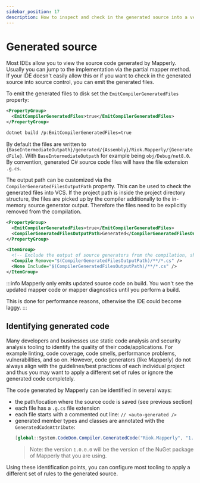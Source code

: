 ```yaml
---
sidebar_position: 17
description: How to inspect and check in the generated source into a version control system (VCS, GIT, ...)
---
```



# Generated source

Most IDEs allow you to view the source code generated by Mapperly. Usually you can jump to the implementation via the partial mapper method.
If your IDE doesn't easily allow this or if you want to check in the generated source into source control, you can emit the generated files.

To emit the generated files to disk set the `EmitCompilerGeneratedFiles` property:

<!-- do not indent this, it won't work, https://stackoverflow.com/a/67579641/3302887 -->

<Tabs groupId="msbuild-flags">
<TabItem value="proj-file" label="Project File (.csproj)" default>

```xml
<PropertyGroup>
  <EmitCompilerGeneratedFiles>true</EmitCompilerGeneratedFiles>
</PropertyGroup>
```

</TabItem>
<TabItem value="dotnet-cli" label=".NET CLI">

```bash
dotnet build /p:EmitCompilerGeneratedFiles=true
```

</TabItem>
</Tabs>

By default the files are written to `{BaseIntermediateOutpath}/generated/{Assembly}/Riok.Mapperly/{GeneratedFile}`.
With `BaseIntermediateOutpath` for example being `obj/Debug/net8.0`.
By convention, generated C# source code files will have the file extension `.g.cs`.

The output path can be customized via the `CompilerGeneratedFilesOutputPath` property.
This can be used to check the generated files into VCS.
If the project path is inside the project directory structure,
the files are picked up by the compiler additionally to the in-memory source generator output.
Therefore the files need to be explicitly removed from the compilation.

```xml
<PropertyGroup>
  <EmitCompilerGeneratedFiles>true</EmitCompilerGeneratedFiles>
  <CompilerGeneratedFilesOutputPath>Generated</CompilerGeneratedFilesOutputPath>
</PropertyGroup>

<ItemGroup>
  <!-- Exclude the output of source generators from the compilation, show it in the IDE -->
  <Compile Remove="$(CompilerGeneratedFilesOutputPath)/**/*.cs" />
  <None Include="$(CompilerGeneratedFilesOutputPath)/**/*.cs" />
</ItemGroup>
```

:::info
Mapperly only emits updated source code on build.
You won't see the updated mapper code or mapper diagnostics until you perform a build.

This is done for performance reasons,
otherwise the IDE could become laggy.
:::

## Identifying generated code

Many developers and businesses use static code analysis and security analysis tooling to identify the quality of their code/applications.
For example linting, code coverage, code smells, performance problems, vulnerabilities, and so on.
However, code generators (like Mapperly) do not always align with the guidelines/best practices of each individual project
and thus you may want to apply a different set of rules or ignore the generated code completely.

The code generated by Mapperly can be identified in several ways:

- the path/location where the source code is saved (see previous section)
- each file has a `.g.cs` file extension
- each file starts with a commented out line: `// <auto-generated />`
- generated member types and classes are annotated with the `GeneratedCodeAttribute`:
  ```csharp
  [global::System.CodeDom.Compiler.GeneratedCode("Riok.Mapperly", "1.0.0.0")]
  ```
  > Note: the version `1.0.0.0` will be the version of the NuGet package of Mapperly that you are using.

Using these identification points, you can configure most tooling to apply a different set of rules to the generated source.

